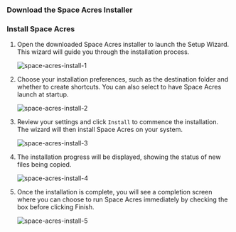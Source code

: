 

### Download the Space Acres Installer

<ReleaseContainer>
  <ReleaseButton to="https://github.com/autonomys/space-acres/releases/download/0.2.14/space-acres-0.2.14-x86_64.exe" title="Windows Installer" subtitle="(.exe)" />
</ReleaseContainer>

### Install Space Acres

1. Open the downloaded Space Acres installer to launch the Setup Wizard. This wizard will guide you through the installation process.
    
    ![space-acres-install-1](/img/doc-imgs/space-acres/space-acres-install-1.png) 

2. Choose your installation preferences, such as the destination folder and whether to create shortcuts. You can also select to have Space Acres launch at startup.

    ![space-acres-install-2](/img/doc-imgs/space-acres/space-acres-install-2.png)

3. Review your settings and click `Install` to commence the installation. The wizard will then install Space Acres on your system.

    ![space-acres-install-3](/img/doc-imgs/space-acres/space-acres-install-3.png)

4. The installation progress will be displayed, showing the status of new files being copied.

    ![space-acres-install-4](/img/doc-imgs/space-acres/space-acres-install-4.png)

5. Once the installation is complete, you will see a completion screen where you can choose to run Space Acres immediately by checking the box before clicking Finish.

    ![space-acres-install-5](/img/doc-imgs/space-acres/space-acres-install-5.png)
